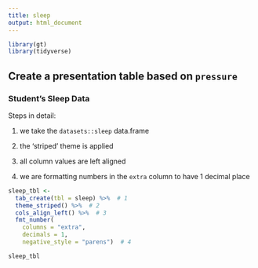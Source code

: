 ```yaml
---
title: sleep
output: html_document
---
```


```r
library(gt)
library(tidyverse)
```


## Create a presentation table based on `pressure`

### Student's Sleep Data

Steps in detail:

 1. we take the `datasets::sleep` data.frame

 2. the 'striped' theme is applied

 3. all column values are left aligned

 4. we are formatting numbers in the `extra` column to have 1 decimal place
 
```r
sleep_tbl <-
  tab_create(tbl = sleep) %>%  # 1
  theme_striped() %>%  # 2
  cols_align_left() %>%  # 3
  fmt_number(
    columns = "extra",
    decimals = 1,
    negative_style = "parens")  # 4
```
 
```r
sleep_tbl
```
